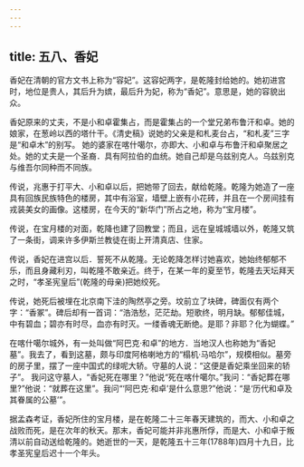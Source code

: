 ```yaml
---
---
---
```

title: 五八、香妃
---



香妃在清朝的官方文书上称为“容妃”。这容妃两字，是乾隆封给她的。她初进宫时，地位是贵人，其后升为嫔，最后升为妃，称为“香妃”。意思是，她的容貌出众。

香妃原来的丈夫，不是小和卓霍集占，而是霍集占的一个堂兄弟布鲁汗和卓。她的娘家，在葱岭以西的塔什干。《清史稿》说她的父亲是和札麦台占，“和札麦”三字是“和卓木”的别写。 她的婆家在喀什噶尔，亦即大、小和卓与布鲁汗和卓聚居之处。她的丈夫是一个圣裔．具有阿拉伯的血统。她自己却是乌兹别克人。乌兹别克与维吾尔同种而不同族。

传说，兆惠于打平大、小和卓以后，把她带了回去，献给乾隆。乾隆为她造了一座具有回族民族特色的楼房，其中有浴室，墙壁上嵌有小花砖，并且在一个房间挂有戎装美女的画像。这楼房，在今天的“新华门”所占之地，称为“宝月楼”。

传说，在宝月楼的对面，乾降也建了回教堂；而且，远在皇城城墙以外，乾隆又筑了一条街，调来许多伊斯兰教徒在街上开清真店、住家。

传说，香妃在进宫以后．誓死不从乾隆。无论乾降怎样讨她喜欢，她始终郁郁不乐，而且身藏利刃，叫乾隆不敢亲近。终于，在某一年的夏至节，乾隆去天坛拜天之时，“孝圣宪皇后”(乾隆的母亲)把她绞死。

传说，她死后被埋在北京南下洼的陶然亭之旁。坟前立了块碑，碑面仅有两个字：“香冢”。碑后却有一首词：“浩浩愁，茫茫劫。短歌终，明月缺。郁郁佳城，中有碧血；碧亦有时尽，血亦有时灭。一缕香魂无断绝。是耶？非耶？化为蝴蝶。”

在喀什噶尔城外，有一处叫做“阿巴克·和卓”的地方．当地汉人也称她为“香妃墓”。我去了，看到这墓，颇与印度阿格喇地方的“榻机·马哈尔”，规模相似。墓旁的房子里，摆了一座中国式的绿呢大轿。守墓的人说：“这便是香妃乘坐回来的轿子”。 我问这守墓人，“香妃死在哪里？”他说“死在喀什噶尔。”我问：“香妃葬在哪里?”他说：“就葬在这里”。我问“‘阿巴克·和卓’是什么意思?”他说：“是‘历代和卓及其眷属的公墓’”。

据孟森考证，香妃所住的宝月楼，是在乾隆二十三年春天建筑的，而大、小和卓之战败而死，是在次年的秋天。那末，香妃可能并非兆惠所俘，而是大、小和卓于叛清以前自动送给乾隆的。她逝世的一天，是乾隆五十三年(1788年)四月十九日，比孝圣宪皇后迟十一个年头。